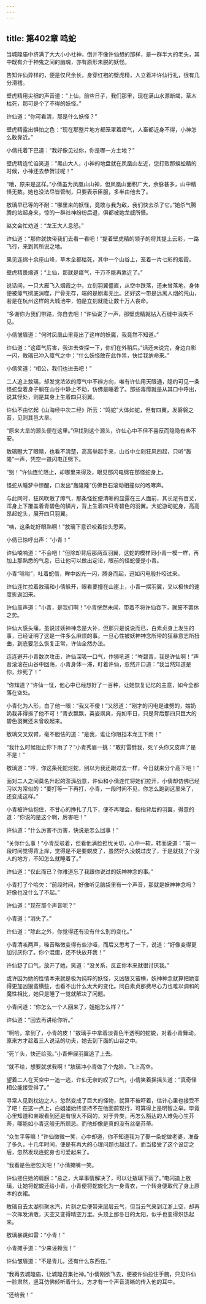 ```yaml
---
---
---
```

title: 第402章 鸣蛇
---





当城隍庙中挤满了大大小小社神，倒并不像许仙想的那样，是一群半大的老头，其中既有介于神鬼之间的幽魂，亦有原形未脱的妖怪。

告知许仙异样的，便是仅尺余长，身穿红袍的壁虎精，人立着冲许仙行礼，很有几分滑稽。

壁虎精用尖细的声音道：“上仙，前些日子，我们那里，现在满山水源断竭，草木枯死，那可是个了不得的妖怪。”

许仙道：“你可看清，那是什么妖怪？”

壁虎精露出惧怕之色：“现在那整片地方都笼罩着瘴气，人畜都近身不得，小神怎么敢靠近。”

小倩托着下巴道：“我好像见过你，你是哪一方土地？”

壁虎精连忙谄笑道：“黑山大人，小神的地盘就在凤凰山左近，您打败那蜈蚣精的时候，小神还去恭贺过呢！”

“哦，原来是这样。”小倩虽为凤凰山山神，但凤凰山面积广大，余脉甚多，山中精怪无数。她也没法尽皆管制，只要表示臣服，多半由他去了。

敖璃早已等的不耐：“哪里来的妖怪，竟敢与我为敌，我们快去杀了它。”她杀气腾腾的站起身来，惊的一群社神纷纷后退，俱都被她龙威所慑。

赵文会忙劝道：“龙王大人息怒。”

许仙道：“那你就快带我们去看一看吧！”提着壁虎精的领子的将其提上云彩，一路飞行，来到其所说之地。

果见连绵十余座山峰，草木全都枯死，其中一个山谷上，笼着一片七彩的烟霞。

壁虎精畏缩道：“上仙，那就是瘴气，千万不能再靠近了。”

说话间，一只大雁飞入烟霞之中，立刻羽翼僵直，从空中跌落，还未曾落地，身体便被瘴气彻底消噬，尸骨无存，端的是剧毒无比。还好这一带是远离人烟的荒山，若是在杭州这样的大城池中，怕是立刻就能让数十万人丧命。

“多谢你为我们带路，你自去吧！”许仙说了一声，那壁虎精就钻入石缝中消失不见。

小倩皱眉道：“何时凤凰山里竟出了这样的妖魔，我竟然不知道。”

许仙道：“这瘴气厉害，我进去查探一下，你们在外稍后。”话还未说完，身边白影一闪，敖璃已冲入瘴气之中：“什么妖怪敢在此作祟，快给我纳命来。”

小倩笑道：“相公，我们也进去吧！”

二人追上敖璃，却发觉浓浓的瘴气中不辨方向，唯有许仙用天眼通，隐约可见一条怪蛇盘着身子躺在山谷中静止不动，仿佛是睡着了。那些毒瘴就是从其口中呼出，说其怪处，则是其身上生着四只羽翼。

许仙不由忆起《山海经中次二经》所云：“鸣蛇”大体如蛇，但有四翼，发磐磐之音，见则其邑大旱。

“原来大旱的源头便在这里。”但找到这个源头，许仙心中不但不喜反而隐隐有些不安。

敖璃瞪大了眼睛，也看不清楚，高高举起手来，山谷中立刻狂风四起，只听“轰隆”一声，凭空一道闪电正劈下。

“别！”许仙连忙阻止，却哪里来得及，眼见那闪电劈在那怪蛇身上。

怪蛇从睡梦中惊醒，口发出“轰隆隆”仿佛巨石滚动相撞似的咆哮声。

与此同时，狂风吹散了瘴气，那条怪蛇便清晰的显露在三人面前，其长足有百丈，浑身上下覆盖着青碧色的鳞片，背上生着四只青碧色的羽翼。大蛇游动蛇身，高高昂起蛇头，展开四只羽翼。

“咦，这条蛇好眼熟啊！”敖璃下意识咬着指头思索。

小倩已惊呼出声：“小青！”

许仙喃喃道：“不会吧！”但除却背后那两双羽翼，这蛇的模样同小青一模一样，再加上那熟悉的气息，已让他可以做出定论，眼前的怪蛇便是小青。

小青“咝咝”，吐着蛇信，眸中凶光一闪，腾身而起，迅如闪电般扑咬过来。

许仙连忙拉着敖璃和小倩躲开，眼看要撞在山崖上，小青一摆羽翼，又以极快的速度折返回来。

许仙高声道：“小青，是我们啊！”小青恍然未闻，带着不将许仙吞下，就誓不罢休之势。

许仙大感头痛，虽说过妖神神念是大补，但那只是说说而已，白素贞身上发生的事，已经证明了这是一件多么麻烦的事。一旦心性被妖神神念所带的狂暴意志所扭曲，到底要怎么恢复正常，许仙全然办法。

连连避开小青数次攻击，许仙深吸一口气，作狮吼道：“岑碧青，我是许仙啊！”声音滚滚在山谷中回荡，小青身体一滞，盯着许仙，忽然开口道：“我当然知道是你，炒死了！”

“你知道？”许仙一怔，他心中已经想好了一百种，让她恢复记忆的主意，如今全都落在空处。

小青化为人形，白了他一眼：“我又不傻！”又怒道：“刚才的闪电是谁劈的，姑奶奶我非得拆了他不可！”青衣飘飘，英姿飒爽，宛如平日，只是背后那四只巨大的碧色羽翼还未曾收起来。

敖璃交叉双臂，毫不胆怯的道：“是我，谁让你阻挡本龙王下雨！”

“我什么时候阻止你下雨了？”小青秀眉一挑：“敢打雷劈我，死丫头你又皮痒了是不是！”

敖璃道：“哼，你这条死蛇烂蛇，别以为我还跟过去一样，今日就来分个高下吧！”

面对二人之间莫名升起的澎湃战意，许仙和小倩连忙将她们拉开，小倩却仿佛已经习以为常似的：“要打等一下再打，小青，一段时间不见，你怎么跑到这里来了，还变成这样。”

小青被许仙抱住，不甘心的挣扎了几下，便不再理会，指指背后的羽翼，得意的道：“你说的是这个啊，厉害吧！”

许仙道：“什么厉害不历害，快说是怎么回事！”

“关你什么事！”小青反驳着，但看他满脸担忧关切，心中一软，转而说道：“前一段时间觉得背上痒，觉得是不是要蜕皮了，虽然好久没蜕过皮了，于是就找了个没人的地方，不知怎么就睡着了。”

许仙道：“仅此而已？你难道忘了我跟你说过的妖神神念的事。”

小青打了个哈欠：“前段时间，好像听见脑袋里有一个声音，那就是妖神神念吗？好像也没什么了不起。”

许仙道：“现在那个声音呢？”

小青道：“消失了。”

许仙道：“除此之外，你觉得还有没有什么别的变化。”

小青清咳两声，嗓音略微变得有些沙哑，而后又思考了一下，说道：“好像变得更加讨厌你了。你个混蛋，还不快放开我！”

许仙舒了口气，放开了她，笑道：“没关系，反正你本来就很讨厌我。”

或许因为她的性情本来就是极为纯粹的妖怪，又凶狠又蛮横，妖神神念就算把她变得更加凶狠蛮横些，也看不出什么太大的变化。同白素贞那费尽心力也难以调和的魔性相比，她只是睡了一觉就解决了问题。

小青问道：“你怎么一个人回来了，姐姐怎么样？”

许仙道：“回去再讲给你听。”

“啊哈，拿到了，小青的皮！”敖璃手中拿着淡青色半透明的蛇蜕，对着小青舞动。原来方才趁着三人说话的功夫，她去到下面的山谷之中。

“死丫头，快还给我。”小青伸展羽翼追了上去。

“就不给，想要就求我啊！”敖璃冲小青做了个鬼脸，飞上高空。

望着二人在天空中一追一逃，许仙无奈的叹了口气，小倩笑着摇摇头道：“真奇怪相公能接受得了。”

寻常人见到枕边之人，忽然变成了巨大的怪物，就算不被吓着，估计心里也接受不了吧！在这一点上，白姐姐始终坚持不在他面前现行，可算得上是明智之举。毕竟心里知道和亲眼看到还是有很大不同的，对于异类，再怎么豁达的人难免心生芥蒂，哪能如小青这般无所顾忌。而他却像是真的没有丝毫芥蒂。

“众生平等嘛！”许仙微微一笑，心中却道，你不知道我为了娶一条蛇做老婆，准备了多久，十几年时间，便是有再大的心理问题也越过了。而当接受了这个设定之后，忽然发现连蛇身也可爱起来了。

“我看是色胆包天吧！”小倩掩嘴一笑。

许仙搂住她的肩膀：“总之，大旱事情解决了，可以让敖璃下雨了。”电闪追上敖璃，让她将蛇蜕还给小青，小青便将蛇蜕化为一身青衣，一个转身便取代了身上原本的衣裙。

敖璃自去太湖引聚水汽，片刻之后便带来层层云气，但当云气来到江浙上空，却再一次挥发消散，天空又变得晴空万里。头顶上那冬日的太阳，似乎也变得炽热起来。

敖璃暴跳如雷：“小青！”

小青摊手道：“少来诬赖我！”

许仙皱眉道：“不是青儿，还有什么东西在。”

“我再去城隍庙，让城隍召集社神。”小倩刚欲飞去，便被许仙拉住手腕，只见许仙一脸肃然，竖耳仿佛倾听着什么，方才有一个声音清晰的传入他的耳中。

“还给我！”